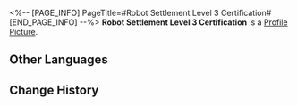 <%-- [PAGE_INFO]
PageTitle=#Robot Settlement Level 3 Certification#
[END_PAGE_INFO] --%>
{{Item Infobox
|id          = 140036
|image       = Item Robot Settlement Level 3 Certification.png
|type        = Mission Item
|invCategory = Missions
|rarity      = 3
|effect      = 
|description = Level-3 certification for opening the entrance of the Robot Settlement. Only those who have obtained all three certification levels can gain permission to open the door.
}}
{{Description|''"Hey, ow! Ow, ow, ow... Can't this robot be more gentle with a pretty girl's hand?"''}}
'''Robot Settlement Level 3 Certification''' is a [[Profile Picture]].

==Other Languages==
{{Other Languages
|en   = Robot Settlement Level 3 Certification
|zhs  = 机械聚落认证：3级
|zht  = 機械聚落認證：3級
|ja   = 機械集落認証：レベル3
|ko   = 기계 부락 인증: 3급
|es   = Certificación de nivel 3 del asentamiento robot
|fr   = Certification de niveau 3 de la Colonie de robots
|ru   = Сертификация III Поселения роботов
|th   = ตรารับรอง Robot Settlement: ขั้นที่ 3
|vi   = Chứng Nhận Trụ Sở Máy Móc Cấp 3
|de   = Zertifizierung der Robotersiedlung: Stufe 3
|id   = Sertifikasi Robot Settlement Level 3
|pt   = Certificado de Assentamento de Robôs - 3
}}

==Change History==
{{Change History|1.0}}